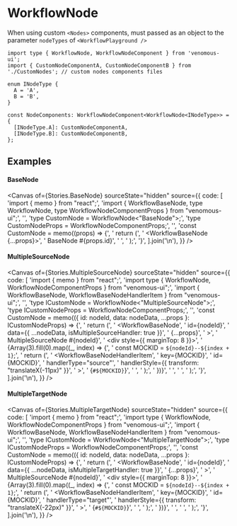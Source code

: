 
<Meta of={Stories} />

# WorkflowNode

When using custom `<Nodes>` components, must passed as an object to the parameter `nodeTypes` of `<WorkflowPlayground />`

```tsx
import type { WorkflowNode, WorkflowNodeComponent } from 'venomous-ui';
import { CustomNodeComponentA, CustomNodeComponentB } from './CustomNodes'; // custom nodes components files

enum INodeType {
  A = 'A',
  B = 'B',
}

const NodeComponents: WorkflowNodeComponent<WorkflowNode<INodeType>> = {
  [INodeType.A]: CustomNodeComponentA,
  [INodeType.B]: CustomNodeComponentB,
};
```

## Examples

#### BaseNode

<Canvas
  of={Stories.BaseNode}
  sourceState="hidden"
  source={{
    code: [
      'import { memo } from "react";',
      'import { WorkflowBaseNode, type WorkflowNode, type WorkflowNodeComponentProps } from "venomous-ui";',
      '',
      'type CustomNode = WorkflowNode<"BaseNode">;',
      'type CustomNodeProps = WorkflowNodeComponentProps<CustomNode>;',
      '',
      'const CustomNode = memo<CustomNodeProps>((props) => {',
      '  return (',
      '    <WorkflowBaseNode {...props}>',
      '      BaseNode #{props.id}',
      '    </WorkflowBaseNode>',
      '  );',
      '}',
    ].join('\n'),
  }}
/>

#### MultipleSourceNode

<Canvas
  of={Stories.MultipleSourceNode}
  sourceState="hidden"
  source={{
    code: [
      'import { memo } from "react";',
      'import type { WorkflowNode, WorkflowNodeComponentProps } from "venomous-ui";',
      'import { WorkflowBaseNode, WorkflowBaseNodeHandlerItem } from "venomous-ui";',
      '',
      'type ICustomNode = WorkflowNode<"MultipleSourceNode">;',
      'type ICustomNodeProps = WorkflowNodeComponentProps<ICustomNode>;',
      '',
      'const CustomNode = memo(({ id: nodeId, data: nodeData, ...props }: ICustomNodeProps) => {',
      '  return (',
      '    <WorkflowBaseNode',
      '      id={nodeId}',
      '      data={{ ...nodeData, isMultipleSourceHandler: true }}',
      '      {...props}',
      '    >',
      '      MultipleSourceNode #{nodeId}',
      '      <div style={{ marginTop: 8 }}>',
      '        {Array(3).fill(0).map((_, index) => {',
      '          const MOCKID = `${nodeId}--${index + 1}`;',
      '          return (',
      '            <WorkflowBaseNodeHandlerItem',
      '              key={MOCKID}',
      '              id={MOCKID}',
      '              handlerType="source"',
      '              handlerStyle={{ transform: "translateX(-11px)" }}',
      '            >',
      '              {`#${MOCKID}`}',
      '            </WorkflowBaseNodeHandlerItem>',
      '          );',
      '         })}',
      '      </div>',
      '    </WorkflowBaseNode>',
      '  );',
      '}',
    ].join('\n'),
  }}
/>

#### MultipleTargetNode

<Canvas
  of={Stories.MultipleTargetNode}
  sourceState="hidden"
  source={{
    code: [
      'import { memo } from "react";',
      'import type { WorkflowNode, WorkflowNodeComponentProps } from "venomous-ui";',
      'import { WorkflowBaseNode, WorkflowBaseNodeHandlerItem } from "venomous-ui";',
      '',
      'type ICustomNode = WorkflowNode<"MultipleTargetNode">;',
      'type ICustomNodeProps = WorkflowNodeComponentProps<ICustomNode>;',
      '',
      'const CustomNode = memo(({ id: nodeId, data: nodeData, ...props }: ICustomNodeProps) => {',
      '  return (',
      '    <WorkflowBaseNode',
      '      id={nodeId}',
      '      data={{ ...nodeData, isMultipleTargetHandler: true }}',
      '      {...props}',
      '    >',
      '      MultipleSourceNode #{nodeId}',
      '      <div style={{ marginTop: 8 }}>',
      '        {Array(3).fill(0).map((_, index) => {',
      '          const MOCKID = `${nodeId}--${index + 1}`;',
      '          return (',
      '            <WorkflowBaseNodeHandlerItem',
      '              key={MOCKID}',
      '              id={MOCKID}',
      '              handlerType="target"',
      '              handlerStyle={{ transform: "translateX(-22px)" }}',
      '            >',
      '              {`#${MOCKID}`}',
      '            </WorkflowBaseNodeHandlerItem>',
      '          );',
      '         })}',
      '      </div>',
      '    </WorkflowBaseNode>',
      '  );',
      '}',
    ].join('\n'),
  }}
/>
